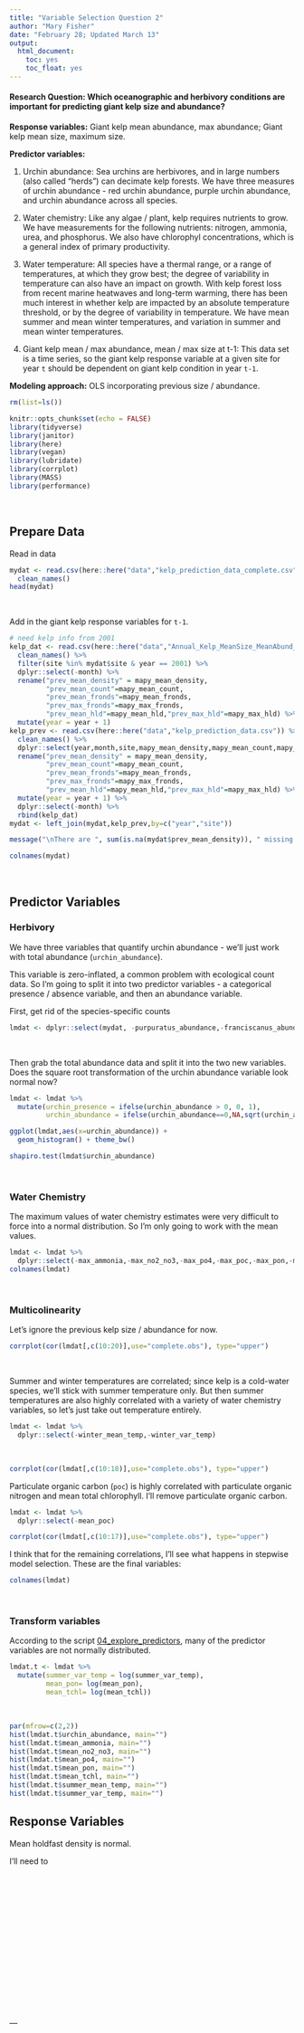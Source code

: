 ```yaml
---
title: "Variable Selection Question 2"
author: "Mary Fisher"
date: "February 28; Updated March 13"
output: 
  html_document:
    toc: yes
    toc_float: yes
---
```


#### Research Question: Which oceanographic and herbivory conditions are important for predicting giant kelp size and abundance?

**Response variables:** Giant kelp mean abundance, max abundance; Giant kelp mean size, maximum size. 

**Predictor variables: **

1. Urchin abundance: Sea urchins are herbivores, and in large numbers (also called "herds") can decimate kelp forests. We have three measures of urchin abundance - red urchin abundance, purple urchin abundance, and urchin abundance across all species.

2. Water chemistry: Like any algae / plant, kelp requires nutrients to grow. We have measurements for the following nutrients: nitrogen, ammonia, urea, and phosphorus. We also have chlorophyl concentrations, which is a general index of primary productivity.

3. Water temperature: All species have a thermal range, or a range of temperatures, at which they grow best; the degree of variability in temperature can also have an impact on growth. With kelp forest loss from recent marine heatwaves and long-term warming, there has been much interest in whether kelp are impacted by an absolute temperature threshold, or by the degree of variability in temperature. We have mean summer and mean winter temperatures, and variation in summer and mean winter temperatures. 

4. Giant kelp mean / max abundance, mean / max size at t-1: This data set is a time series, so the giant kelp response variable at a given site for year `t` should be dependent on giant kelp condition in year `t-1`.


**Modeling approach:** OLS incorporating previous size / abundance.



```r
rm(list=ls())

knitr::opts_chunk$set(echo = FALSE)
library(tidyverse)
library(janitor)
library(here)
library(vegan)
library(lubridate)
library(corrplot)
library(MASS)
library(performance)

```
<br>

## Prepare Data

Read in data
```r
mydat <- read.csv(here::here("data","kelp_prediction_data_complete.csv")) %>%
  clean_names()
head(mydat)
```
<br>

Add in the giant kelp response variables for `t-1`.
```r
# need kelp info from 2001
kelp_dat <- read.csv(here::here("data","Annual_Kelp_MeanSize_MeanAbund_2001-2018.csv")) %>%
  clean_names() %>%
  filter(site %in% mydat$site & year == 2001) %>%
  dplyr::select(-month) %>%
  rename("prev_mean_density" = mapy_mean_density,
         "prev_mean_count"=mapy_mean_count,
         "prev_mean_fronds"=mapy_mean_fronds,
         "prev_max_fronds"=mapy_max_fronds,
         "prev_mean_hld"=mapy_mean_hld,"prev_max_hld"=mapy_max_hld) %>%
  mutate(year = year + 1)
kelp_prev <- read.csv(here::here("data","kelp_prediction_data.csv")) %>%
  clean_names() %>%
  dplyr::select(year,month,site,mapy_mean_density,mapy_mean_count,mapy_mean_fronds,mapy_max_fronds,mapy_mean_hld,mapy_max_hld) %>%
  rename("prev_mean_density" = mapy_mean_density,
         "prev_mean_count"=mapy_mean_count,
         "prev_mean_fronds"=mapy_mean_fronds,
         "prev_max_fronds"=mapy_max_fronds,
         "prev_mean_hld"=mapy_mean_hld,"prev_max_hld"=mapy_max_hld) %>%
  mutate(year = year + 1) %>%
  dplyr::select(-month) %>%
  rbind(kelp_dat)
mydat <- left_join(mydat,kelp_prev,by=c("year","site"))

message("\nThere are ", sum(is.na(mydat$prev_mean_density)), " missing measurements for the previous year's kelp abundance.\n")

colnames(mydat)
```
<br>

## Predictor Variables 

### Herbivory

We have three variables that quantify urchin abundance - we'll just work with total abundance (`urchin_abundance`). 

This variable is zero-inflated, a common problem with ecological count data. So I'm going to split it into two predictor variables - a categorical presence / absence variable, and then an abundance variable.

First, get rid of the species-specific counts
```r
lmdat <- dplyr::select(mydat, -purpuratus_abundance,-franciscanus_abundance)
```
<br>

Then grab the total abundance data and split it into the two new variables. Does the square root transformation of the urchin abundance variable look normal now?
```r
lmdat <- lmdat %>%
  mutate(urchin_presence = ifelse(urchin_abundance > 0, 0, 1),
         urchin_abundance = ifelse(urchin_abundance==0,NA,sqrt(urchin_abundance)))
```
```r
ggplot(lmdat,aes(x=urchin_abundance)) +
  geom_histogram() + theme_bw()

shapiro.test(lmdat$urchin_abundance)
```
<br>

### Water Chemistry

The maximum values of water chemistry estimates were very difficult to force into a normal distribution. So I'm only going to work with the mean values.

```r
lmdat <- lmdat %>%
  dplyr::select(-max_ammonia,-max_no2_no3,-max_po4,-max_poc,-max_pon,-max_tchl)
colnames(lmdat)
```
<br>


### Multicolinearity

Let's ignore the previous kelp size / abundance for now.

```r
corrplot(cor(lmdat[,c(10:20)],use="complete.obs"), type="upper")
```
<br>

Summer and winter temperatures are correlated; since kelp is a cold-water species, we'll stick with summer temperature only. But then summer temperatures are also highly correlated with a variety of water chemistry variables, so let's just take out temperature entirely. 

```r
lmdat <- lmdat %>%
  dplyr::select(-winter_mean_temp,-winter_var_temp)
```
<br>

```r
corrplot(cor(lmdat[,c(10:18)],use="complete.obs"), type="upper")
```

Particulate organic carbon (`poc`) is highly correlated with particulate organic nitrogen and mean total chlorophyll. I'll remove particulate organic carbon.

```r
lmdat <- lmdat %>%
  dplyr::select(-mean_poc)
```

```r
corrplot(cor(lmdat[,c(10:17)],use="complete.obs"), type="upper")
```

I think that for the remaining correlations, I'll see what happens in stepwise model selection. These are the final variables:
```r
colnames(lmdat)
```
<br>

### Transform variables
According to the script [04_explore_predictors](https://github.com/mfisher5/504_BiodivSB/tree/master/scripts), many of the predictor variables are not normally distributed. 

```r
lmdat.t <- lmdat %>%
  mutate(summer_var_temp = log(summer_var_temp),
         mean_pon= log(mean_pon),
         mean_tchl= log(mean_tchl))
```
<br>
```r
par(mfrow=c(2,2))
hist(lmdat.t$urchin_abundance, main="")
hist(lmdat.t$mean_ammonia, main="")
hist(lmdat.t$mean_no2_no3, main="")
hist(lmdat.t$mean_po4, main="")
hist(lmdat.t$mean_pon, main="")
hist(lmdat.t$mean_tchl, main="")
hist(lmdat.t$summer_mean_temp, main="")
hist(lmdat.t$summer_var_temp, main="")
```




## Response Variables

Mean holdfast density is normal.

I'll need to 









<br>
<br>
<br>
<br>
<br>
<br>
<br>
<br>
<br>
<br>
<br>
<br>
<br>
<br>
<br>
---










